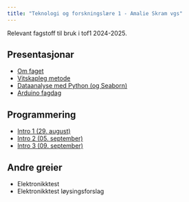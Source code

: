 ```yaml
---
title: "Teknologi og forskningslære 1 - Amalie Skram vgs"
---
```


Relevant fagstoff til bruk i tof1 2024-2025. 

## Presentasjonar

- [Om faget](/presentasjonar/intro-tof.html)
- [Vitskapleg metode](/presentasjonar/vitskaplegmetode.html)
- [Dataanalyse med Python (og Seaborn)](/presentasjonar/vassforbruk-analyse.html)
- [Arduino fagdag](/presentasjonar/arduino-fagdag.html)

## Programmering

- [Intro 1 (29. august)](/intro1-python.ipynb)
- [Intro 2 (05. september)](/intro2-python.ipynb)
- [Intro 3 (09. september)](/intro3-python.ipynb)

## Andre greier

- Elektronikktest
- Elektronikktest løysingsforslag
